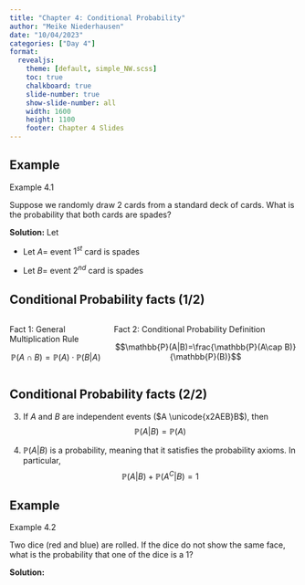 ```yaml
---
title: "Chapter 4: Conditional Probability"
author: "Meike Niederhausen"
date: "10/04/2023"
categories: ["Day 4"]
format: 
  revealjs:
    theme: [default, simple_NW.scss]
    toc: true
    chalkboard: true
    slide-number: true
    show-slide-number: all
    width: 1600
    height: 1100
    footer: Chapter 4 Slides
---
```


## Example

::: example
::: ex-title
Example 4.1
:::

::: ex-cont
Suppose we randomly draw 2 cards from a standard deck of cards. What is the probability that both cards are spades?
:::
:::

**Solution:** Let

-   Let $A =$ event $1^{st}$ card is spades

-   Let $B =$ event $2^{nd}$ card is spades

## Conditional Probability facts (1/2)

::: columns
::: column
::: fact
::: fact-title
Fact 1: General Multiplication Rule
:::

::: fact-cont
$$\mathbb{P}(A\cap B)=\mathbb{P}(A)\cdot\mathbb{P}(B|A)$$
:::
:::
:::

::: column
::: fact
::: fact-title
Fact 2: Conditional Probability Definition
:::

::: fact-cont
$$\mathbb{P}(A|B)=\frac{\mathbb{P}(A\cap B)}{\mathbb{P}(B)}$$
:::
:::
:::
:::

## Conditional Probability facts (2/2)

3.  If $A$ and $B$ are independent events ($A \unicode{x2AEB}B$), then $$\mathbb{P}(A|B) = \mathbb{P}(A)$$

4.  $\mathbb{P}(A|B)$ is a probability, meaning that it satisfies the probability axioms. In particular, $$\mathbb{P}(A|B) + \mathbb{P}(A^C|B) = 1$$

## Example

::: example
::: ex-title
Example 4.2
:::

::: ex-cont
Two dice (red and blue) are rolled. If the dice do not show the same face, what is the probability that one of the dice is a 1?
:::
:::

**Solution:**
